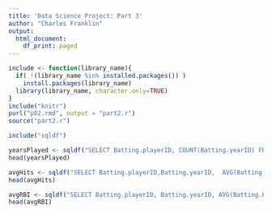 ```yaml
---
title: 'Data Science Project: Part 3'
author: "Charles Franklin"
output:
  html_document:
    df_print: paged
---
```


```r
include <- function(library_name){
  if( !(library_name %in% installed.packages()) )
    install.packages(library_name) 
  library(library_name, character.only=TRUE)
}
include("knitr")
purl("p02.rmd", output = "part2.r")
source("part2.r")

include("sqldf")
```



```r
yearsPlayed <- sqldf("SELECT Batting.playerID, COUNT(Batting.yearID) FROM Batting GROUP BY Batting.playerID")
head(yearsPlayed)

avgHits <- sqldf("SELECT Batting.playerID,Batting.yearID,  AVG(Batting.H) FROM Batting GROUP BY Batting.yearID")
head(avgHits)

avgRBI <- sqldf("SELECT Batting.playerID, Batting.yearID, AVG(Batting.RBI) FROM Batting GROUP BY Batting.yearID")
head(avgRBI)
```